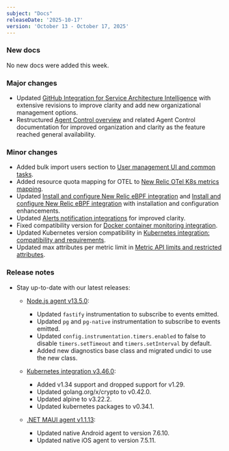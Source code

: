 ```yaml
---
subject: "Docs"
releaseDate: '2025-10-17'
version: 'October 13 - October 17, 2025'
---
```


### New docs

No new docs were added this week.

### Major changes

* Updated [GitHub Integration for Service Architecture Intelligence](/docs/service-architecture-intelligence/github-integration) with extensive revisions to improve clarity and add new organizational management options.
* Restructured [Agent Control overview](/docs/new-relic-control/agent-control/overview) and related Agent Control documentation for improved organization and clarity as the feature reached general availability.

### Minor changes

* Added bulk import users section to [User management UI and common tasks](/docs/accounts/accounts-billing/new-relic-one-user-management/user-management-ui-and-tasks).
* Added resource quota mapping for OTEL to [New Relic OTel K8s metrics mapping](/docs/kubernetes-pixie/kubernetes-integration/installation/k8s-otel-metrics).
* Updated [Install and configure New Relic eBPF integration](/docs/ebpf/k8s-installation) and [Install and configure New Relic eBPF integration](/docs/ebpf/linux-installation) with installation and configuration enhancements.
* Updated [Alerts notification integrations](/docs/alerts/get-notified/notification-integrations) for improved clarity.
* Fixed compatibility version for [Docker container monitoring integration](/docs/infrastructure/host-integrations/host-integrations-list/docker-container-monitoring-integration).
* Updated Kubernetes version compatibility in [Kubernetes integration: compatibility and requirements](/docs/kubernetes-pixie/kubernetes-integration/get-started/kubernetes-integration-compatibility-requirements).
* Updated max attributes per metric limit in [Metric API limits and restricted attributes](/docs/data-apis/ingest-apis/metric-api/metric-api-limits-restricted-attributes).

### Release notes

* Stay up-to-date with our latest releases:

  * [Node.js agent v13.5.0](/docs/release-notes/agent-release-notes/nodejs-release-notes/node-agent-13-5-0):
    * Updated `fastify` instrumentation to subscribe to events emitted.
    * Updated `pg` and `pg-native` instrumentation to subscribe to events emitted.
    * Updated `config.instrumentation.timers.enabled` to false to disable `timers.setTimeout` and `timers.setInterval` by default.
    * Added new diagnostics base class and migrated undici to use the new class.

  * [Kubernetes integration v3.46.0](/docs/release-notes/infrastructure-release-notes/kubernetes-integration-release-notes/kubernetes-integration-3-46-0):
    * Added v1.34 support and dropped support for v1.29.
    * Updated golang.org/x/crypto to v0.42.0.
    * Updated alpine to v3.22.2.
    * Updated kubernetes packages to v0.34.1.

  * [.NET MAUI agent v1.1.13](/docs/release-notes/mobile-release-notes/net-maui-release-notes/net-maui-agent-1113):
    * Updated native Android agent to version 7.6.10.
    * Updated native iOS agent to version 7.5.11.
